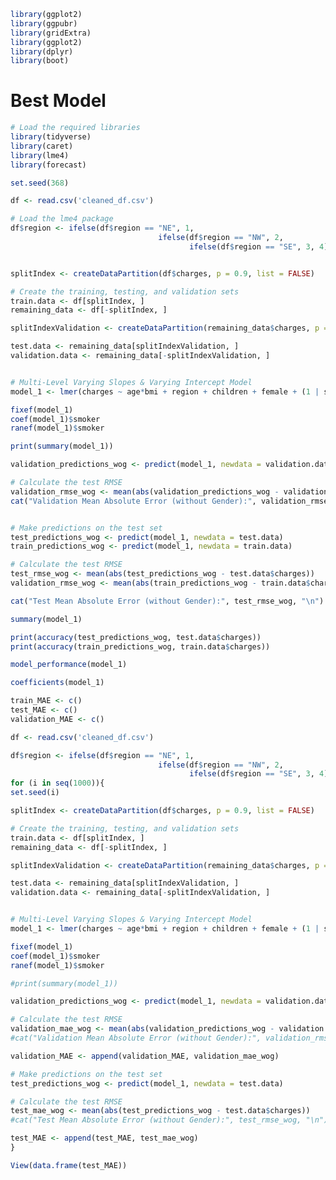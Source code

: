 ```r
library(ggplot2)
library(ggpubr)
library(gridExtra)
library(ggplot2)
library(dplyr)
library(boot)

```

# Best Model

```r
# Load the required libraries
library(tidyverse)
library(caret)
library(lme4)
library(forecast)

set.seed(368)

df <- read.csv('cleaned_df.csv')

# Load the lme4 package
df$region <- ifelse(df$region == "NE", 1, 
                                 ifelse(df$region == "NW", 2, 
                                        ifelse(df$region == "SE", 3, 4)))


splitIndex <- createDataPartition(df$charges, p = 0.9, list = FALSE)

# Create the training, testing, and validation sets
train.data <- df[splitIndex, ]
remaining_data <- df[-splitIndex, ]

splitIndexValidation <- createDataPartition(remaining_data$charges, p = 0.5, list = FALSE)

test.data <- remaining_data[splitIndexValidation, ]
validation.data <- remaining_data[-splitIndexValidation, ]


# Multi-Level Varying Slopes & Varying Intercept Model
model_1 <- lmer(charges ~ age*bmi + region + children + female + (1 | smoker) + (0 + bmi|smoker) , data = train.data)

fixef(model_1)
coef(model_1)$smoker
ranef(model_1)$smoker

print(summary(model_1))

validation_predictions_wog <- predict(model_1, newdata = validation.data)

# Calculate the test RMSE
validation_rmse_wog <- mean(abs(validation_predictions_wog - validation.data$charges))
cat("Validation Mean Absolute Error (without Gender):", validation_rmse_wog, "\n")


# Make predictions on the test set
test_predictions_wog <- predict(model_1, newdata = test.data)
train_predictions_wog <- predict(model_1, newdata = train.data)

# Calculate the test RMSE
test_rmse_wog <- mean(abs(test_predictions_wog - test.data$charges))
validation_rmse_wog <- mean(abs(train_predictions_wog - train.data$charges))

cat("Test Mean Absolute Error (without Gender):", test_rmse_wog, "\n")

```

```r
summary(model_1)

print(accuracy(test_predictions_wog, test.data$charges))
print(accuracy(train_predictions_wog, train.data$charges))
```

```r
model_performance(model_1)

coefficients(model_1)

```
```r
train_MAE <- c()
test_MAE <- c()
validation_MAE <- c()

df <- read.csv('cleaned_df.csv')

df$region <- ifelse(df$region == "NE", 1, 
                                 ifelse(df$region == "NW", 2, 
                                        ifelse(df$region == "SE", 3, 4)))
for (i in seq(1000)){
set.seed(i)

splitIndex <- createDataPartition(df$charges, p = 0.9, list = FALSE)

# Create the training, testing, and validation sets
train.data <- df[splitIndex, ]
remaining_data <- df[-splitIndex, ]

splitIndexValidation <- createDataPartition(remaining_data$charges, p = 0.5, list = FALSE)

test.data <- remaining_data[splitIndexValidation, ]
validation.data <- remaining_data[-splitIndexValidation, ]


# Multi-Level Varying Slopes & Varying Intercept Model
model_1 <- lmer(charges ~ age*bmi + region + children + female + (1 | smoker) + (0 + bmi|smoker) , data = train.data)

fixef(model_1)
coef(model_1)$smoker
ranef(model_1)$smoker

#print(summary(model_1))

validation_predictions_wog <- predict(model_1, newdata = validation.data)

# Calculate the test RMSE
validation_mae_wog <- mean(abs(validation_predictions_wog - validation.data$charges))
#cat("Validation Mean Absolute Error (without Gender):", validation_rmse_wog, "\n")

validation_MAE <- append(validation_MAE, validation_mae_wog)

# Make predictions on the test set
test_predictions_wog <- predict(model_1, newdata = test.data)

# Calculate the test RMSE
test_mae_wog <- mean(abs(test_predictions_wog - test.data$charges))
#cat("Test Mean Absolute Error (without Gender):", test_rmse_wog, "\n")

test_MAE <- append(test_MAE, test_mae_wog)
}

View(data.frame(test_MAE))

``` 